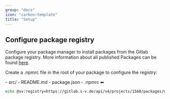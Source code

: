 ```yaml
---
group: "docs"
icon: "carbon:template"
title: "Setup"
---
```



## Configure package registry

Configure your package manager to install packages from the Gitlab package registry. More information about all published Packages can be found [here](https://gitlab.s-v.de/svp/atrium/-/packages).

Create a .npmrc file in the root of your package to configure the registry:

<FileTree>
- src/
- README.md
- package.json
- .npmrc ⬅
</FileTree>

```sh
echo @sv:registry=https://gitlab.s-v.de/api/v4/projects/1560/packages/npm/ >> .npmrc
```
